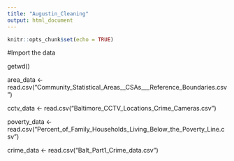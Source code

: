 ```yaml
---
title: "Augustin_Cleaning"
output: html_document
---
```


```r
knitr::opts_chunk$set(echo = TRUE)
```

#Import the data

getwd()

area_data <- read.csv("Community_Statistical_Areas__CSAs___Reference_Boundaries.csv")

cctv_data <- read.csv("Baltimore_CCTV_Locations_Crime_Cameras.csv")

poverty_data <- read.csv("Percent_of_Family_Households_Living_Below_the_Poverty_Line.csv")

crime_data <- read.csv("Balt_Part1_Crime_data.csv")
